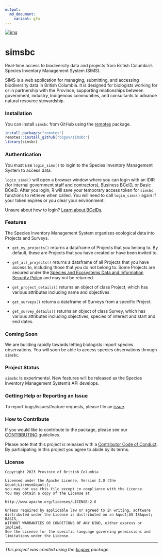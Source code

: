 ```yaml
---
output:
  md_document:
    variant: gfm
---
```


[![img](https://img.shields.io/badge/Lifecycle-Experimental-339999)](https://github.com/bcgov/repomountie/blob/master/doc/lifecycle-badges.md)

# simsbc

Real-time access to biodiversity data and projects from British Columbia's Species Inventory Management System (SIMS).

SIMS is a web application for managing, submitting, and accessing biodiversity data in British Columbia. It is designed for biologists working for or in partnership with the Province, supporting relationships between government, industry, Indigenous communities, and consultants to advance natural resource stewardship.

### Installation

You can install `simsbc` from GitHub using the [remotes](https://cran.r-project.org/package=remotes) package.

```r
install.packages("remotes")
remotes::install_github("bcgov/simsbc")
library(simsbc)
```

### Authentication

You must use `login_sims()` to login to the Species Inventory Management System to access data. 

`login_sims()` will open a browser window where you can login with an IDIR (for internal government staff and contractors), Business BCeID, or Basic BCeID. After you login, R will save your temporary access token for `simsbc` functions to retrieve when called. You will need to call `login_sims()` again if your token expires or you clear your environment.

Unsure about how to login? [Learn about BCeIDs](https://www.bceid.ca/aboutbceid/).

### Features

The Species Inventory Management System organizes ecological data into Projects and Surveys.

- `get_my_projects()` returns a dataframe of Projects that you belong to. By default, these are Projects that you have created or have been invited to.
- `get_all_projects()` returns a dataframe of all Projects that you have access to, including those that you do not belong to. Some Projects are secured under the [Species and Ecosystems Data and Information Security Policy](https://www2.gov.bc.ca/gov/content/environment/natural-resource-stewardship/laws-policies-standards-guidance/data-information-security) and may not be returned.
- `get_project_details()` returns an object of class Project, which has various attributes including name and objectives.

- `get_surveys()` returns a dataframe of Surveys from a specific Project.
- `get_survey_details()` returns an object of class Survey, which has various attributes including objectives, species of interest and start and end dates.

### Coming Soon

We are building rapidly towards letting biologists import species observations. You will soon be able to access species observations through `simsbc`.

### Project Status

`simsbc` is experimental. New features will be released as the Species Inventory Management System's API develops.

### Getting Help or Reporting an Issue

To report bugs/issues/feature requests, please file an [issue](https://github.com/bcgov/simsbc/issues/).

### How to Contribute

If you would like to contribute to the package, please see our 
[CONTRIBUTING](CONTRIBUTING.md) guidelines.

Please note that this project is released with a [Contributor Code of Conduct](CODE_OF_CONDUCT.md). By participating in this project you agree to abide by its terms.

### License

```
Copyright 2023 Province of British Columbia

Licensed under the Apache License, Version 2.0 (the &quot;License&quot;);
you may not use this file except in compliance with the License.
You may obtain a copy of the License at

http://www.apache.org/licenses/LICENSE-2.0

Unless required by applicable law or agreed to in writing, software distributed under the License is distributed on an &quot;AS IS&quot; BASIS,
WITHOUT WARRANTIES OR CONDITIONS OF ANY KIND, either express or implied.
See the License for the specific language governing permissions and limitations under the License.
```

---
*This project was created using the [bcgovr](https://github.com/bcgov/bcgovr) package.* 
